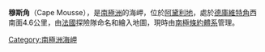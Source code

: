 {{multiple issues|
{{expand|time=2016-12-07T04:54:45+00:00}}
{{unreferenced|time=2016-12-07T04:54:45+00:00}}
{{update|time=2016-12-07T04:54:45+00:00}}
}}
{{coord|66|48|S|141|28|E|display=title}}

'''穆斯角'''（Cape Mousse），是[[南極洲|南極洲]]的海岬，位於[[阿黛利地|阿黛利地]]，處於[[德庫維特角|德庫維特角]]西南面4.6公里，由[[法國|法國]]探險隊命名和繪入地圖，現時由[[南極條約體系|南極條約體系]]管理。

{{DEFAULTSORT:Cape Mousse}}
[[Category:南極洲海岬|Category:南極洲海岬]]


{{AdélieLand-geo-stub}}